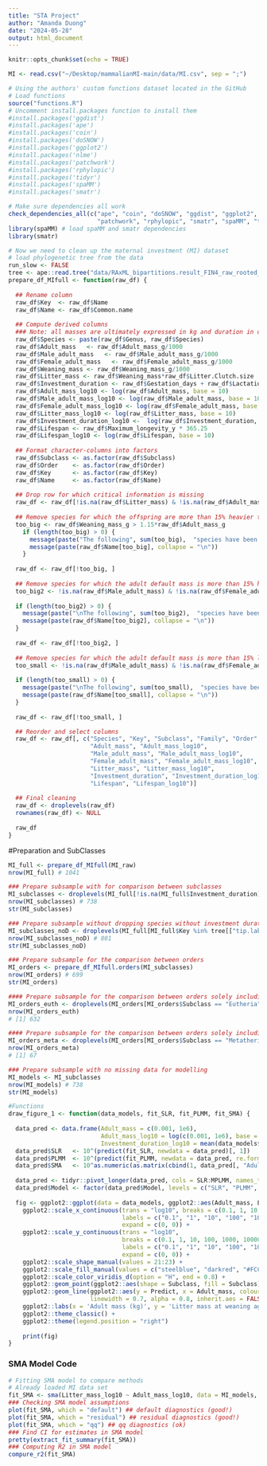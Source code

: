 ```yaml
---
title: "STA Project"
author: "Amanda Duong"
date: "2024-05-28"
output: html_document
---
```


```r
knitr::opts_chunk$set(echo = TRUE)
```

```r
MI <- read.csv("~/Desktop/mammalianMI-main/data/MI.csv", sep = ";")
```

```r
# Using the authors' custom functions dataset located in the GitHub
# Load functions
source("functions.R")
# Uncomment install.packages function to install them 
#install.packages('ggdist')
#install.packages('ape')
#install.packages('coin')
#install.packages('doSNOW')
#install.packages('ggplot2')
#install.packages('nlme')
#install.packages('patchwork')
#install.packages('rphylopic')
#install.packages('tidyr')
#install.packages('spaMM')
#install.packages('smatr')
```
```r
# Make sure dependencies all work
check_dependencies_all(c("ape", "coin", "doSNOW", "ggdist", "ggplot2", "nlme",
                         "patchwork", "rphylopic", "smatr", "spaMM", "tidyr"))
library(spaMM) # load spaMM and smatr dependencies
library(smatr)
```
```r
# Now we need to clean up the maternal investment (MI) dataset
# load phylogenetic tree from the data
run_slow <- FALSE
tree <- ape::read.tree("data/RAxML_bipartitions.result_FIN4_raw_rooted_wBoots_4098mam1out_OK.newick")
prepare_df_MIfull <- function(raw_df) {
  
  ## Rename column
  raw_df$Key  <- raw_df$Name
  raw_df$Name <- raw_df$Common.name
  
  ## Compute derived columns
  ### Note: all masses are ultimately expressed in kg and duration in days
  raw_df$Species <- paste(raw_df$Genus, raw_df$Species)
  raw_df$Adult_mass   <- raw_df$Adult_mass_g/1000
  raw_df$Male_adult_mass   <- raw_df$Male_adult_mass_g/1000
  raw_df$Female_adult_mass   <- raw_df$Female_adult_mass_g/1000
  raw_df$Weaning_mass <- raw_df$Weaning_mass_g/1000
  raw_df$Litter_mass <- raw_df$Weaning_mass*raw_df$Litter.Clutch.size
  raw_df$Investment_duration <- raw_df$Gestation_days + raw_df$Lactation_days
  raw_df$Adult_mass_log10 <- log(raw_df$Adult_mass, base = 10)
  raw_df$Male_adult_mass_log10 <- log(raw_df$Male_adult_mass, base = 10)
  raw_df$Female_adult_mass_log10 <- log(raw_df$Female_adult_mass, base = 10)
  raw_df$Litter_mass_log10 <- log(raw_df$Litter_mass, base = 10)
  raw_df$Investment_duration_log10 <-  log(raw_df$Investment_duration, base = 10)
  raw_df$Lifespan <- raw_df$Maximum_longevity_y * 365.25
  raw_df$Lifespan_log10 <- log(raw_df$Lifespan, base = 10)
  
  ## Format character-columns into factors
  raw_df$Subclass <- as.factor(raw_df$Subclass)
  raw_df$Order    <- as.factor(raw_df$Order)
  raw_df$Key      <- as.factor(raw_df$Key)
  raw_df$Name     <- as.factor(raw_df$Name)
  
  ## Drop row for which critical information is missing
  raw_df <- raw_df[!is.na(raw_df$Litter_mass) & !is.na(raw_df$Adult_mass), ]
  
  ## Remove species for which the offspring are more than 15% heavier than the adult mass
  too_big <- raw_df$Weaning_mass_g > 1.15*raw_df$Adult_mass_g
    if (length(too_big) > 0) {
      message(paste("The following", sum(too_big),  "species have been discarded since the offspring are, at weaning age, more than 15% heavier than adults:"))
      message(paste(raw_df$Name[too_big], collapse = "\n"))
    }
  
  raw_df <- raw_df[!too_big, ]
  
  ## Remove species for which the adult default mass is more than 15% heavier than the heaviest adult sex
  too_big2 <- !is.na(raw_df$Male_adult_mass) & !is.na(raw_df$Female_adult_mass) & 1.15*pmax(raw_df$Male_adult_mass, raw_df$Female_adult_mass) < raw_df$Adult_mass
  
  if (length(too_big2) > 0) {
    message(paste("\nThe following", sum(too_big2),  "species have been discarded since the default adult mass was more than 15% heavier than the heaviest sex in adults:"))
    message(paste(raw_df$Name[too_big2], collapse = "\n"))
  }
  
  raw_df <- raw_df[!too_big2, ]
  
  ## Remove species for which the adult default mass is more than 15% lighter than the lighter adult sex
  too_small <- !is.na(raw_df$Male_adult_mass) & !is.na(raw_df$Female_adult_mass) & 0.85*pmin(raw_df$Male_adult_mass, raw_df$Female_adult_mass) > raw_df$Adult_mass
  
  if (length(too_small) > 0) {
    message(paste("\nThe following", sum(too_small),  "species have been discarded since the default adult mass was more than 15% lighter than the lightest sex in adults:"))
    message(paste(raw_df$Name[too_small], collapse = "\n"))
  }
  
  raw_df <- raw_df[!too_small, ]

  ## Reorder and select columns
  raw_df <- raw_df[, c("Species", "Key", "Subclass", "Family", "Order", "Name",
                       "Adult_mass", "Adult_mass_log10",
                       "Male_adult_mass", "Male_adult_mass_log10",
                       "Female_adult_mass", "Female_adult_mass_log10",
                       "Litter_mass", "Litter_mass_log10",
                       "Investment_duration", "Investment_duration_log10",
                       "Lifespan", "Lifespan_log10")]
  
  ## Final cleaning
  raw_df <- droplevels(raw_df)
  rownames(raw_df) <- NULL
  
  raw_df
}
```

#Preparation and SubClasses
```r
MI_full <- prepare_df_MIfull(MI_raw)
nrow(MI_full) # 1041

### Prepare subsample with for comparison between subclasses
MI_subclasses <- droplevels(MI_full[!is.na(MI_full$Investment_duration) & MI_full$Key %in% tree[["tip.label"]], ])
nrow(MI_subclasses) # 738
str(MI_subclasses)

### Prepare subsample without dropping species without investment duration
MI_subclasses_noD <- droplevels(MI_full[MI_full$Key %in% tree[["tip.label"]], ])
nrow(MI_subclasses_noD) # 801
str(MI_subclasses_noD)

### Prepare subsample for the comparison between orders
MI_orders <- prepare_df_MIfull.orders(MI_subclasses)
nrow(MI_orders) # 699
str(MI_orders)

#### Prepare subsample for the comparison between orders solely including Eutheria
MI_orders_euth <- droplevels(MI_orders[MI_orders$Subclass == "Eutheria", ])
nrow(MI_orders_euth)
# [1] 632

#### Prepare subsample for the comparison between orders solely including Metatheria
MI_orders_meta <- droplevels(MI_orders[MI_orders$Subclass == "Metatheria", ])
nrow(MI_orders_meta)
# [1] 67

### Prepare subsample with no missing data for modelling 
MI_models <- MI_subclasses
nrow(MI_models) # 738
str(MI_models)
```


```r
#Functions
draw_figure_1 <- function(data_models, fit_SLR, fit_PLMM, fit_SMA) {
  
  data_pred <- data.frame(Adult_mass = c(0.001, 1e6),
                          Adult_mass_log10 = log(c(0.001, 1e6), base = 10),
                          Investment_duration_log10 = mean(data_models$Investment_duration_log10))
  data_pred$SLR   <- 10^(predict(fit_SLR, newdata = data_pred)[, 1])
  data_pred$PLMM  <- 10^(predict(fit_PLMM, newdata = data_pred, re.form = NA)[, 1])
  data_pred$SMA   <- 10^as.numeric(as.matrix(cbind(1, data_pred[, "Adult_mass_log10", drop = FALSE])) %*% matrix(coef(fit_SMA)))
  
  data_pred <- tidyr::pivot_longer(data_pred, cols = SLR:MPLMM, names_to = "Model", values_to = "Predict")
  data_pred$Model <- factor(data_pred$Model, levels = c("SLR", "PLMM", "SMA"))
  
  fig <- ggplot2::ggplot(data = data_models, ggplot2::aes(Adult_mass, Litter_mass)) + 
    ggplot2::scale_x_continuous(trans = "log10", breaks = c(0.1, 1, 10, 100, 1000, 10000, 100000),
                                labels = c("0.1", "1", "10", "100", "1000", "10,000", "100,000"),
                                expand = c(0, 0)) + 
    ggplot2::scale_y_continuous(trans = "log10",
                                breaks = c(0.1, 1, 10, 100, 1000, 10000),
                                labels = c("0.1", "1", "10", "100", "1000", "10,000"),
                                expand = c(0, 0)) +
    ggplot2::scale_shape_manual(values = 21:23) +
    ggplot2::scale_fill_manual(values = c("steelblue", "darkred", "#FCC501")) +
    ggplot2::scale_color_viridis_d(option = "H", end = 0.8) +
    ggplot2::geom_point(ggplot2::aes(shape = Subclass, fill = Subclass), alpha = 0.7, size = 2) +
    ggplot2::geom_line(ggplot2::aes(y = Predict, x = Adult_mass, colour = Model), data = data_pred,
                       linewidth = 0.7, alpha = 0.8, inherit.aes = FALSE) +
    ggplot2::labs(x = 'Adult mass (kg)', y = 'Litter mass at weaning age (kg)') +
    ggplot2::theme_classic() +
    ggplot2::theme(legend.position = "right")
    
    print(fig)
}
```
### SMA Model Code
```r
# Fitting SMA model to compare methods
# Already loaded MI data set
fit_SMA <- sma(Litter_mass_log10 ~ Adult_mass_log10, data = MI_models, method = "SMA")
### Checking SMA model assumptions
plot(fit_SMA, which = "default") ## default diagnostics (good!)
plot(fit_SMA, which = "residual") ## residual diagnostics (good!)
plot(fit_SMA, which = "qq") ## qq diagnostics (ok)
### Find CI for estimates in SMA model
pretty(extract_fit_summary(fit_SMA))
### Computing R2 in SMA model
compure_r2(fit_SMA)
```

